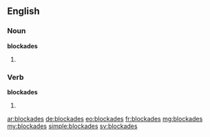 ==English==

===Noun===
'''blockades'''

# {{plural of|blockade}}

===Verb===
'''blockades'''

# {{third-person singular of|blockade}}

[[ar:blockades]]
[[de:blockades]]
[[eo:blockades]]
[[fr:blockades]]
[[mg:blockades]]
[[my:blockades]]
[[simple:blockades]]
[[sv:blockades]]